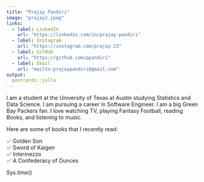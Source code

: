 ```yaml
---
title: "Prajay Pandiri"
image: "prajay2.jpeg"
links:
  - label: LinkedIn
    url: "https://linkedin.com/in/prajay-pandiri"
  - label: Instagram
    url: "https://instagram.com/prajay.23"
  - label: GitHub
    url: "https://github.com/ppandiri"
  - label: Email
    url: "mailto:prajaypandiri@gmail.com"
output:
  postcards::jolla
---
```

 
I am a student at the University of Texas at Austin studying Statistics and Data
Science. I am pursuing a career in Software Engineer. I am a big Green Bay Packers
fan. I love watching TV, playing Fantasy Football, reading Books, and listening
to music.

Here are some of books that I recently read:

<ul style="list-style-type: '✅ '; padding-left: 1.2em;">
  <li>Golden Son</li>
  <li>Sword of Kaigen</li>
  <li>Intermezzo</li>
  <li>A Confederacy of Dunces</li>
</ul>

Sys.time()

